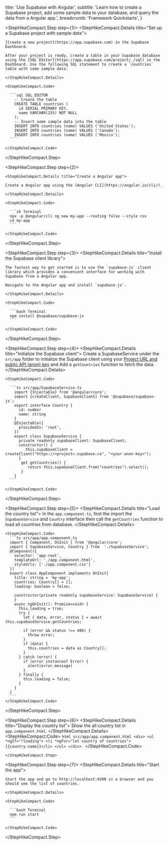 
  title: 'Use Supabase with Angular',
  subtitle:
    'Learn how to create a Supabase project, add some sample data to your database, and query the data from a Angular app.',
  breadcrumb: 'Framework Quickstarts',
}

<StepHikeCompact>

  <StepHikeCompact.Step step={1}>
    <StepHikeCompact.Details title="Set up a Supabase project with sample data">

    [Create a new project](https://app.supabase.com) in the Supabase Dashboard.

    After your project is ready, create a table in your Supabase database using the [SQL Editor](https://app.supabase.com/project/_/sql) in the Dashboard. Use the following SQL statement to create a `countries` table with some sample data.

    </StepHikeCompact.Details>

    <StepHikeCompact.Code>

      ```sql SQL_EDITOR
        -- Create the table
        CREATE TABLE countries (
          id SERIAL PRIMARY KEY,
          name VARCHAR(255) NOT NULL
        );
        -- Insert some sample data into the table
        INSERT INTO countries (name) VALUES ('United States');
        INSERT INTO countries (name) VALUES ('Canada');
        INSERT INTO countries (name) VALUES ('Mexico');
      ````

    </StepHikeCompact.Code>

  </StepHikeCompact.Step>

  <StepHikeCompact.Step step={2}>

    <StepHikeCompact.Details title="Create a Angular app">

    Create a Angular app using the [Angular CLI](https://angular.io/cli/).

    </StepHikeCompact.Details>

    <StepHikeCompact.Code>

      ```sh Terminal
      npx -p @angular/cli ng new my-app --routing false --style css
      cd my-app
      ```

    </StepHikeCompact.Code>

  </StepHikeCompact.Step>

  <StepHikeCompact.Step step={3}>
    <StepHikeCompact.Details title="Install the Supabase client library">

    The fastest way to get started is to use the `supabase-js` client library which provides a convenient interface for working with Supabase from a Angular app.

    Navigate to the Angular app and install `supabase-js`.

    </StepHikeCompact.Details>

    <StepHikeCompact.Code>

      ```bash Terminal
      npm install @supabase/supabase-js
      ```

    </StepHikeCompact.Code>

  </StepHikeCompact.Step>

  <StepHikeCompact.Step step={4}>
    <StepHikeCompact.Details title="Initialize the Supabase client">
    Create a SupabaseService under the `src/app` folder to initialize the Supabase client using your [Project URL and public API (anon) key](https://app.supabase.com/project/_/settings/api) and Add a `getCountries` function to fetch the data.
    </StepHikeCompact.Details>

    <StepHikeCompact.Code>

      ```ts src/app/SupabaseService.ts
        import {Injectable} from '@angular/core';
        import {createClient, SupabaseClient} from '@supabase/supabase-js';
        export interface Country {
          id: number
          name: string
        }
        @Injectable({
          providedIn: 'root',
        })
        export class SupabaseService {
          private readonly supabaseClient: SupabaseClient;
          constructor() {
             this.supabaseClient = createClient("https://<project>.supabase.co", "<your-anon-key>");
          }
           get getCountries() {
              return this.supabaseClient.from("countries").select();
           }
        }
      ```

    </StepHikeCompact.Code>

  </StepHikeCompact.Step>

<StepHikeCompact.Step step={5}>
    <StepHikeCompact.Details title="Load the country list">
        In the `app.component.ts`, first the import the `SupabaseService` and `Country` interface  then call the `getCountries` function to load all countries from database.
    </StepHikeCompact.Details>

    <StepHikeCompact.Code>
      ```ts src/app/app.component.ts
      import { Component, OnInit } from '@angular/core';
      import { SupabaseService, Country } from  './SupabaseService';
      @Component({
        selector: 'app-root',
        templateUrl: './app.component.html',
        styleUrls: ['./app.component.css']
      })
      export class AppComponent implements OnInit{
        title: string = 'my-app';
        countries: Country[] = [];
        loading: boolean = false;

        constructor(private readonly supabaseService: SupabaseService) {
        }
        async ngOnInit(): Promise<void> {
          this.loading = true;
          try {
            let { data, error, status } = await this.supabaseService.getCountries;

            if (error && status !== 406) {
              throw error;
            }
            if (data) {
              this.countries = data as Country[];
            }
          } catch (error) {
            if (error instanceof Error) {
              alert(error.message)
            }
          } finally {
            this.loading = false;
          }
        }
      }
      ```
    </StepHikeCompact.Code>

  </StepHikeCompact.Step>

  <StepHikeCompact.Step step={6}>
      <StepHikeCompact.Details title="Display the country list">
        Show the all country list in `app.component.html`.
      </StepHikeCompact.Details>
      <StepHikeCompact.Code>
      ```html src/app/app.component.html
          <div>
              <ul *ngIf="!loading">
                 <li *ngFor="let country of countries">{{country.name}}</li>
              </ul>
          </div>
      ```
      </StepHikeCompact.Code>

    </StepHikeCompact.Step>

  <StepHikeCompact.Step step={7}>
    <StepHikeCompact.Details title="Start the app">

    Start the app and go to http://localhost:4200 in a browser and you should see the list of countries.

    </StepHikeCompact.Details>

    <StepHikeCompact.Code>

      ```bash Terminal
      npm run start
      ```

    </StepHikeCompact.Code>

  </StepHikeCompact.Step>
</StepHikeCompact>


